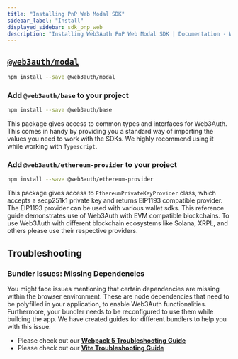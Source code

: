 ```yaml
---
title: "Installing PnP Web Modal SDK"
sidebar_label: "Install"
displayed_sidebar: sdk_pnp_web
description: "Installing Web3Auth PnP Web Modal SDK | Documentation - Web3Auth"
---
```


## [`@web3auth/modal`](https://npmjs.com/package/@web3auth/modal)

```bash npm2yarn
npm install --save @web3auth/modal
```

### Add `@web3auth/base` to your project

```bash npm2yarn
npm install --save @web3auth/base
```

This package gives access to common types and interfaces for Web3Auth. This comes in handy by
providing you a standard way of importing the values you need to work with the SDKs. We highly
recommend using it while working with `Typescript`.

### Add `@web3auth/ethereum-provider` to your project

```bash npm2yarn
npm install --save @web3auth/ethereum-provider
```

This package gives access to `EthereumPrivateKeyProvider` class, which accepts a secp251k1 private
key and returns EIP1193 compatible provider. The EIP1193 provider can be used with various wallet
sdks. This reference guide demonstrates use of Web3Auth with EVM compatible blockchains. To use
Web3Auth with different blockchain ecosystems like Solana, XRPL, and others please use their
respective providers.

## Troubleshooting

### Bundler Issues: Missing Dependencies

You might face issues mentioning that certain dependencies are missing within the browser
environment. These are node dependencies that need to be polyfilled in your application, to enable
Web3Auth functionalities. Furthermore, your bundler needs to be reconfigured to use them while
building the app. We have created guides for different bundlers to help you with this issue:

- Please check out our **[Webpack 5 Troubleshooting Guide](/troubleshooting/webpack-issues)**
- Please check out our **[Vite Troubleshooting Guide](/troubleshooting/vite-issues)**
